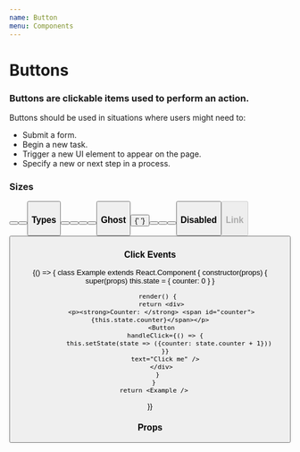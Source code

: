 ```yaml
---
name: Button
menu: Components
---
```


# Buttons

### Buttons are clickable items used to perform an action.

Buttons should be used in situations where users might need to:

* Submit a form.
* Begin a new task.
* Trigger a new UI element to appear on the page.
* Specify a new or next step in a process.



### Sizes

<Playground>
    <p>
        <Button type="primary" size="small" text="Small" />
        <Button type="primary" text="Default" />
        <Button type="primary" size="large" text="Large" />
    </p>    
</Playground>

### Types

<Playground>
    <p>
        <Button text="Default" />
        <Button type="primary" text="Primary" />
        <Button type="success" text="Success" />
        <Button type="warning" text="Warning" />
        <Button type="danger" text="Danger" />
    </p>
</Playground>

### Ghost

<Playground>
    <p>
        <Button ghost text="Default Ghost" />{' '}
        <Button ghost type="primary" text="Primary Ghost" />
        <Button ghost type="success" text="Success Ghost" />
        <Button ghost type="warning" text="Warning Ghost" />
        <Button ghost type="danger" text="Danger Ghost" />
    </p>
</Playground>

### Disabled

<Playground>
    <p>
        <Button disabled type="primary" text="Disabled" />
    </p>
</Playground>

### Link

<Playground>
    <p>
        <Button type="link" text="Link"/>
    </p>
</Playground>

### Click Events

<Playground>
  {() => {
    class Example extends React.Component {
      constructor(props) {
        super(props)
          this.state = {
            counter: 0
          }
        }

        render() {
          return <div>
          <p><strong>Counter: </strong> <span id="counter">{this.state.counter}</span></p>
          <Button
            handleClick={() => {
              this.setState(state => ({counter: state.counter + 1}))
            }}
            text="Click me" />
          </div>
        }
      }
      return <Example />
  }}
</Playground>

### Props
